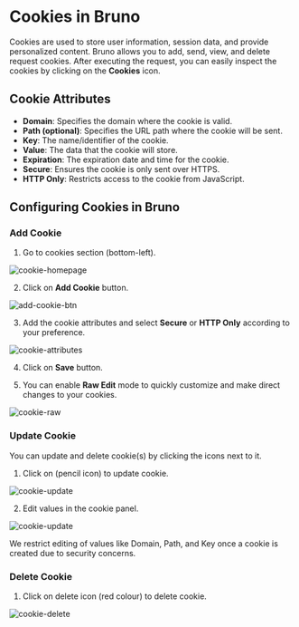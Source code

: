  
# Cookies in Bruno

Cookies are used to store user information, session data, and provide personalized content. Bruno allows you to add, send, view, and delete request cookies. After executing the request, you can easily inspect the cookies by clicking on the **Cookies** icon.

## Cookie Attributes

- **Domain**: Specifies the domain where the cookie is valid.
- **Path (optional)**: Specifies the URL path where the cookie will be sent.
- **Key**: The name/identifier of the cookie.
- **Value**: The data that the cookie will store.
- **Expiration**: The expiration date and time for the cookie.
- **Secure**: Ensures the cookie is only sent over HTTPS.
- **HTTP Only**: Restricts access to the cookie from JavaScript.

## Configuring Cookies in Bruno

### Add Cookie

1. Go to cookies section (bottom-left).

![cookie-homepage](/screenshots/send-request/res-data-and-cookie/cookies/1-cookie-homepage.webp)

2. Click on **Add Cookie** button.

![add-cookie-btn](/screenshots/send-request/res-data-and-cookie/cookies/2-add-cookie-btn.webp)

3. Add the cookie attributes and select **Secure** or **HTTP Only** according to your preference.

![cookie-attributes](/screenshots/send-request/res-data-and-cookie/cookies/3-cookie-attributes.webp)

4. Click on **Save** button.

5. You can enable **Raw Edit** mode to quickly customize and make direct changes to your cookies.

![cookie-raw](/screenshots/send-request/res-data-and-cookie/cookies/4-raw-edit.webp)

### Update Cookie

You can update and delete cookie(s) by clicking the icons next to it.

1. Click on (pencil icon) to update cookie.

![cookie-update](/screenshots/send-request/res-data-and-cookie/cookies/8-update-cookie.webp)

2. Edit values in the cookie panel.

![cookie-update](/screenshots/send-request/res-data-and-cookie/cookies/7-update-cookie.webp)

<Callout emoji="">
  We restrict editing of values like Domain, Path, and Key once a cookie is
  created due to security concerns.
</Callout>

### Delete Cookie

1. Click on delete icon (red colour) to delete cookie.

![cookie-delete](/screenshots/send-request/res-data-and-cookie/cookies/6-delete-cookie.webp)
